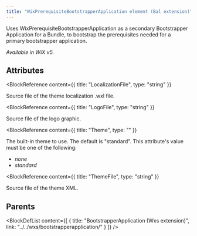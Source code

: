 ```yaml
---
title: "WixPrerequisiteBootstrapperApplication element (Bal extension)"
---
```



Uses WixPrerequisiteBootstrapperApplication as a secondary Bootstrapper Application for a Bundle,
 to bootstrap the prerequisites needed for a primary bootstrapper application.

 _Available in WiX v5._


## Attributes

<BlockWrapper>

  <BlockReference
    content={{
      title: "LocalizationFile",
      type: "string"
    }}
  >
  Source file of the theme localization .wxl file.
  </BlockReference>

  <BlockReference
    content={{
      title: "LogoFile",
      type: "string"
    }}
  >
  Source file of the logo graphic.
  </BlockReference>

  <BlockReference
    content={{
      title: "Theme",
      type: ""
    }}
  >
  The built-in theme to use. The default is "standard". This attribute's value must be one of the following:
  - *none*
  - *standard*
  </BlockReference>

  <BlockReference
    content={{
      title: "ThemeFile",
      type: "string"
    }}
  >
  Source file of the theme XML.
  </BlockReference>

</BlockWrapper>


## Parents

<BlockDefList content={[
    {
      title: "BootstrapperApplication (Wxs extension)",
      link: "../../wxs/bootstrapperapplication/"
    }
  ]}
/>